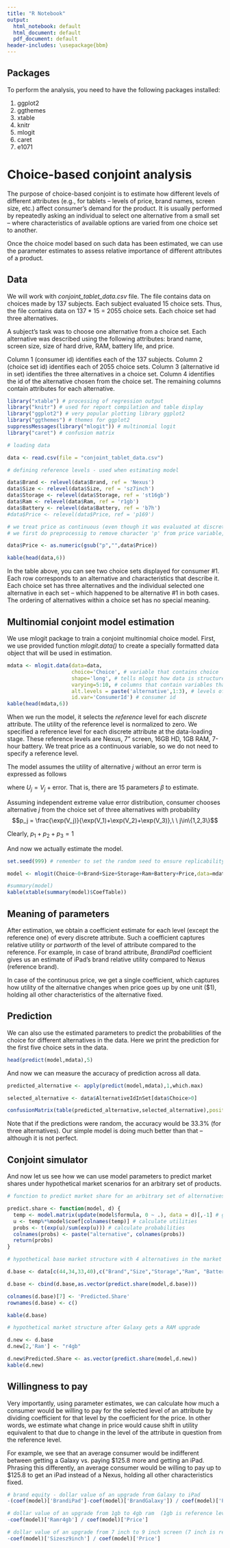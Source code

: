 ---
title: "R Notebook"
output:
  html_notebook: default
  html_document: default
  pdf_document: default
header-includes: \usepackage{bbm}
---

## Packages

To perform the analysis, you need to have the following packages installed: 

1. ggplot2
2. ggthemes
3. xtable 
4. knitr
5. mlogit
6. caret
7. e1071

# Choice-based conjoint analysis

The purpose of choice-based conjoint is to estimate how different levels of different attributes (e.g., for tablets -- levels of price, brand names, screen size, etc.) affect consumer's demand for the product. It is usually performed by repeatedly asking an individual to select one alternative from a small set -- where characteristics of available options are varied from one choice set to another. 

Once the choice model based on such data has been estimated, we can use the parameter estimates to assess relative importance of different attributes of a product.

## Data

We will work with *conjoint_tablet_data.csv* file. The file contains data on choices made by 137 subjects. Each subject evaluated 15 choice sets. Thus, the file contains data on 137 * 15 = 2055 choice sets. Each choice set had three alternatives. 

A subject's task was to choose one alternative from a choice set. Each alternative was described using the following attributes: brand name, screen size, size of hard drive, RAM, battery life, and price. 

Column 1 (consumer id) identifies each of the 137 subjects. Column 2 (choice set id) identifies each of 2055 choice sets. Column 3 (alternative id in set) identifies the three alternatives in a choice set. Column 4 identifies the id of the alternative chosen from the choice set. The remaining columns contain attributes for each alternative. 

```{r}

library("xtable") # processing of regression output
library("knitr") # used for report compilation and table display
library("ggplot2") # very popular plotting library ggplot2
library("ggthemes") # themes for ggplot2
suppressMessages(library("mlogit")) # multinomial logit
library("caret") # confusion matrix

# loading data

data <- read.csv(file = "conjoint_tablet_data.csv")

# defining reference levels - used when estimating model

data$Brand <- relevel(data$Brand, ref = 'Nexus')
data$Size <- relevel(data$Size, ref = 'sz7inch')
data$Storage <- relevel(data$Storage, ref = 'st16gb')
data$Ram <- relevel(data$Ram, ref = 'r1gb')
data$Battery <- relevel(data$Battery, ref = 'b7h')
#data$Price <- relevel(data$Price, ref = 'p169')

# we treat price as continuous (even though it was evaluated at discrete levels when the data was collected)
# we first do preprocessig to remove character 'p' from price variable, and then turn the variable into numeric class

data$Price <- as.numeric(gsub("p","",data$Price))

kable(head(data,6))

```

In the table above, you can see two choice sets displayed for consumer #1. Each row corresponds to an alternative and characteristics that describe it. Each choice set has three alternatives and the individual selected one alternative in each set -- which happened to be alternative #1 in both cases. The ordering of alternatives within a choice set has no special meaning.

## Multinomial conjoint model estimation

We use mlogit package to train a conjoint multinomial choice model. First, we use provided function *mlogit.data()* to create a specially formatted data object that will be used in estimation.

```{r}
mdata <- mlogit.data(data=data,
                     choice='Choice', # variable that contains choice
                     shape='long', # tells mlogit how data is structured (every row is alternative)
                     varying=5:10, # columns that contain variables that vary across alternatives
                     alt.levels = paste('alternative',1:3), # levels of the alternatives
                     id.var='ConsumerId') # consumer id
kable(head(mdata,6))
```

When we run the model, it selects the *reference* level for each *discrete* attribute. The utility of the reference level is normalized to zero. We specified a reference level for each discrete attribute at the data-loading stage. These reference levels are Nexus, 7" screen, 16GB HD, 1GB RAM, 7-hour battery. We treat price as a continuous variable, so we do not need to specify a reference level.

The model assumes the utility of alternative $j$ without an error term is expressed as follows

\begin{align*}
V_j = & \beta_{11}\mathbb{1}\left[\text{Brand=Galaxy}\right] + \beta_{12}\mathbb{1}\left[\text{Brand=iPad}\right] + \beta_{13}\mathbb{1}\left[\text{Brand=Kindle}\right] + \beta_{14}\mathbb{1}\left[\text{Brand=Surface}\right] + \\
&\beta_{21}\mathbb{1}\left[\text{Screen=10inch}\right] + \beta_{22}\mathbb{1}\left[\text{Screen=9inch}\right] + \beta_{23}\mathbb{1}\left[\text{Screen=8inch}\right]+\\
&\beta_{31}\mathbb{1}\left[\text{Storage=128gb}\right] + \beta_{32}\mathbb{1}\left[\text{Storage=64gb}\right] + \beta_{33}\mathbb{1}\left[\text{Storage=32gb}\right]+\\
&\beta_{41}\mathbb{1}\left[\text{RAM=4gb}\right] + \beta_{42}\mathbb{1}\left[\text{RAM=2gb}\right] +\\
&\beta_{51}\mathbb{1}\left[\text{Battery=9h}\right] + \beta_{52}\mathbb{1}\left[\text{Battery=8h}\right] +\\ &\beta_{6}\text{Price}
\end{align*}

where $U_j = V_j + \text{error}$. That is, there are 15 parameters $\beta$ to estimate.

Assuming independent extreme value error distribution, consumer chooses alternative $j$ from the choice set of three alternatives with probability $$p_j = \frac{\exp(V_j)}{\exp(V_1)+\exp(V_2)+\exp(V_3)},\ \ j\in\{1,2,3\}$$

Clearly, $p_1+p_2+p_3=1$

And now we actually estimate the model.

```{r}
set.seed(999) # remember to set the random seed to ensure replicability

model <- mlogit(Choice~0+Brand+Size+Storage+Ram+Battery+Price,data=mdata) # 0+ tells model to exclude intercept 

#summary(model)
kable(xtable(summary(model)$CoefTable))
```

## Meaning of parameters

After estimation, we obtain a coefficient estimate for each level (except the reference one) of every discrete attribute. Such a coefficient captures relative utility or *partworth* of the level of attribute compared to the reference. For example, in case of brand attribute, *BrandiPad* coefficient gives us an estimate of iPad's brand relative utility compared to Nexus (reference brand). 

In case of the continuous price, we get a single coefficient, which captures how utility of the alternative changes when price goes up by one unit ($1), holding all other characteristics of the alternative fixed.


## Prediction

We can also use the estimated parameters to predict the probabilities of the choice for different alternatives in the data. Here we print the prediction for the first five choice sets in the data. 

```{r}
head(predict(model,mdata),5)
```

And now we can measure the accuracy of prediction across all data.

```{r}
predicted_alternative <- apply(predict(model,mdata),1,which.max)

selected_alternative <- data$AlternativeIdInSet[data$Choice>0]

confusionMatrix(table(predicted_alternative,selected_alternative),positive = "1")

```
Note that if the predictions were random, the accuracy would be 33.3% (for three alternatives). Our simple model is doing much better than that -- although it is not perfect.

## Conjoint simulator

And now let us see how we can use model parameters to predict market shares under hypothetical market scenarios for an arbitrary set of products.

```{r}
# function to predict market share for an arbitrary set of alternatives available in dataset d.

predict.share <- function(model, d) {
  temp <- model.matrix(update(model$formula, 0 ~ .), data = d)[,-1] # generate dummy matrix
  u <- temp%*%model$coef[colnames(temp)] # calculate utilities
  probs <- t(exp(u)/sum(exp(u))) # calculate probabilities
  colnames(probs) <- paste("alternative", colnames(probs))
  return(probs)
}

# hypothetical base market structure with 4 alternatives in the market

d.base <- data[c(44,34,33,40),c("Brand","Size","Storage","Ram", "Battery","Price")]

d.base <- cbind(d.base,as.vector(predict.share(model,d.base)))

colnames(d.base)[7] <- 'Predicted.Share'
rownames(d.base) <- c()

kable(d.base)

# hypothetical market structure after Galaxy gets a RAM upgrade

d.new <- d.base
d.new[2,'Ram'] <- "r4gb"

d.new$Predicted.Share <- as.vector(predict.share(model,d.new))
kable(d.new)
```

## Willingness to pay

Very importantly, using parameter estimates, we can calculate how much a consumer would be willing to pay for the selected level of an attribute by dividing coefficient for that level by the coefficient for the price. In other words, we estimate what change in price would cause shift in utility equivalent to that due to change in the level of the attribute in question from the reference level. 

For example, we see that an average consumer would be indifferent between getting a Galaxy vs. paying \$125.8 more and getting an iPad. Phrasing this differently, an average consumer would be willing to pay up to \$125.8 to get an iPad instead of a Nexus, holding all other characteristics fixed.

```{r}
# brand equity - dollar value of an upgrade from Galaxy to iPad
-(coef(model)['BrandiPad']-coef(model)['BrandGalaxy']) / coef(model)['Price']

# dollar value of an upgrade from 1gb to 4gb ram  (1gb is reference level, hence its coeff is 0)
-coef(model)['Ramr4gb'] / coef(model)['Price']

# dollar value of an upgrade from 7 inch to 9 inch screen (7 inch is reference level)
-coef(model)['Sizesz9inch'] / coef(model)['Price']
```

